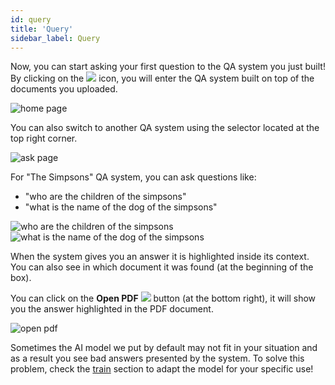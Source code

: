 ```yaml
---
id: query
title: 'Query'
sidebar_label: Query
---
```



<p>
  Now, you can start asking your first question to the QA system you just built! By clicking on the
  <img src='/img/icons/search.svg' style={{ width: '30px', padding: '0 5px', verticalAlign: 'middle' }}/>
  icon, you will enter the QA system built on top of the documents you uploaded.
</p>

<Image src='/img/screenshots/tuto-ui-text/qa-systems-simpsons.png' alt='home page'/>

You can also switch to another QA system using the selector located at the top right corner.

<Image src='/img/screenshots/tuto-ui-text/qa-system-selector.png' alt='ask page'/>

For "The Simpsons" QA system, you can ask questions like:
- "who are the children of the simpsons"
- "what is the name of the dog of the simpsons"

<Tabs>
  <TabItem value='q1' label='Question 1' default>
    <Image src='/img/screenshots/tuto-ui-text/who-are-the-children.png' alt='who are the children of the simpsons'/>
  </TabItem>

  <TabItem value="q2" label="Question 2">
    <Image src='/img/screenshots/tuto-ui-text/what-is-name-of-dog.png' alt='what is the name of the dog of the simpsons'/>
  </TabItem>
</Tabs>

When the system gives you an answer it is highlighted inside its context. You can also see in which document it was found (at the beginning of the box).

<p>
  You can click on the
  <b style={{ verticalAlign: 'middle', color: '#666666', marginLeft: '10px' }}>Open PDF</b>
  <img src='/img/icons/open_in_new.svg' style={{ width: '30px', padding: '0 5px', verticalAlign: 'middle' }}/>
  button (at the bottom right), it will show you the answer highlighted in the PDF document.
</p>

<Image src='/img/screenshots/tuto-ui-text/open-pdf-children.png' alt='open pdf'/>

Sometimes the AI model we put by default may not fit in your situation and as a result
you see bad answers presented by the system.
To solve this problem, check the [train](feedback-train) section to adapt the model for your specific
use!

<!-- The results that you achieve may not be satisfying. To train the machine learning model to fit your needs, you can check the next section. -->

